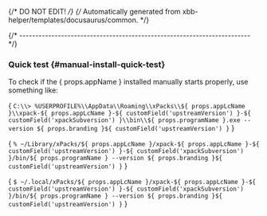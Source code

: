 {/* DO NOT EDIT! */}
{/* Automatically generated from xbb-helper/templates/docusaurus/common. */}



{/* ------------------------------------------------------------------------ */}

### Quick test {#manual-install-quick-test}

To check if the { props.appName } installed manually starts properly, use something like:

<Tabs groupId="operating-systems">
<TabItem value="windows" label="Windows" default>

<CodeBlock language="console"> {
`C:\\> %USERPROFILE%\\AppData\\Roaming\\xPacks\\${ props.appLcName }\\xpack-${ props.appLcName }-${ customField('upstreamVersion') }-${ customField('xpackSubversion') }\\bin\\${ props.programName }.exe --version
${ props.branding }${ customField('upstreamVersion') }`
} </CodeBlock>

</TabItem>
<TabItem value="macos" label="macOS">

<CodeBlock language="console"> {
`% ~/Library/xPacks/${ props.appLcName }/xpack-${ props.appLcName }-${ customField('upstreamVersion') }-${ customField('xpackSubversion') }/bin/${ props.programName } --version
${ props.branding }${ customField('upstreamVersion') }`
} </CodeBlock>

</TabItem>
<TabItem value="linux" label="GNU/Linux">

<CodeBlock language="console"> {
`$ ~/.local/xPacks/${ props.appLcName }/xpack-${ props.appLcName }-${ customField('upstreamVersion') }-${ customField('xpackSubversion') }/bin/${ props.programName } --version
${ props.branding }${ customField('upstreamVersion') }`
} </CodeBlock>

</TabItem>
</Tabs>
